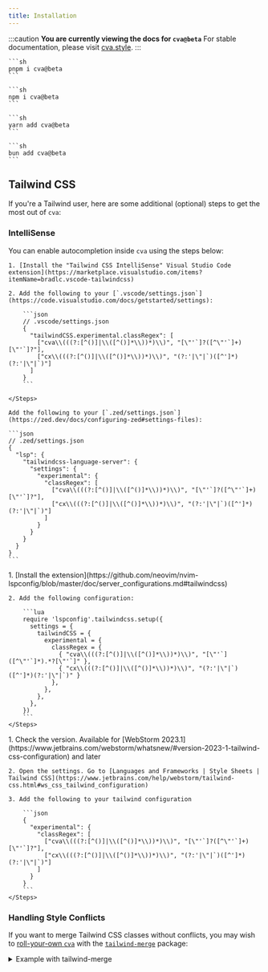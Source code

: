 ```yaml
---
title: Installation
---
```



:::caution
**You are currently viewing the docs for `cva@beta`**
For stable documentation, please visit [cva.style](https://cva.style).
:::

<Carbon />

<Tabs>
  <TabItem label="pnpm">

    ```sh
    pnpm i cva@beta
    ```

  </TabItem>
  <TabItem label="npm">

    ```sh
    npm i cva@beta
    ```

  </TabItem>
  <TabItem label="yarn">

    ```sh
    yarn add cva@beta
    ```

  </TabItem>
  <TabItem label="bun">

    ```sh
    bun add cva@beta
    ```

  </TabItem>
</Tabs>

## Tailwind CSS

If you're a Tailwind user, here are some additional (optional) steps to get the most out of `cva`:

### IntelliSense

You can enable autocompletion inside `cva` using the steps below:

<Tabs>
  <TabItem label="Visual Studio Code">
    <Steps>

    1. [Install the "Tailwind CSS IntelliSense" Visual Studio Code extension](https://marketplace.visualstudio.com/items?itemName=bradlc.vscode-tailwindcss)

    2. Add the following to your [`.vscode/settings.json`](https://code.visualstudio.com/docs/getstarted/settings):

        ```json
        // .vscode/settings.json
        {
          "tailwindCSS.experimental.classRegex": [
            ["cva\\(((?:[^()]|\\([^()]*\\))*)\\)", "[\"'`]?([^\"'`]+)[\"'`]?"],
            ["cx\\(((?:[^()]|\\([^()]*\\))*)\\)", "(?:'|\"|`)([^']*)(?:'|\"|`)"]
          ]
        }
        ```

    </Steps>

  </TabItem>
  <TabItem label="Zed">

    Add the following to your [`.zed/settings.json`](https://zed.dev/docs/configuring-zed#settings-files):

    ```json
    // .zed/settings.json
    {
      "lsp": {
        "tailwindcss-language-server": {
          "settings": {
            "experimental": {
              "classRegex": [
                ["cva\\(((?:[^()]|\\([^()]*\\))*)\\)", "[\"'`]?([^\"'`]+)[\"'`]?"],
                ["cx\\(((?:[^()]|\\([^()]*\\))*)\\)", "(?:'|\"|`)([^']*)(?:'|\"|`)"]
              ]
            }
          }
        }
      }
    }
    ```

  </TabItem>
  <TabItem label="Neovim">
    <Steps>
    1. [Install the extension](https://github.com/neovim/nvim-lspconfig/blob/master/doc/server_configurations.md#tailwindcss)

    2. Add the following configuration:

        ```lua
        require 'lspconfig'.tailwindcss.setup({
          settings = {
            tailwindCSS = {
              experimental = {
                classRegex = {
                  { "cva\\(((?:[^()]|\\([^()]*\\))*)\\)", "[\"'`]([^\"'`]*).*?[\"'`]" },
                  { "cx\\(((?:[^()]|\\([^()]*\\))*)\\)", "(?:'|\"|`)([^']*)(?:'|\"|`)" }
                },
              },
            },
          },
        })
        ```
    </Steps>

  </TabItem>
  <TabItem label="WebStorm">
    <Steps>
    1. Check the version. Available for [WebStorm 2023.1](https://www.jetbrains.com/webstorm/whatsnew/#version-2023-1-tailwind-css-configuration) and later

    2. Open the settings. Go to [Languages and Frameworks | Style Sheets | Tailwind CSS](https://www.jetbrains.com/help/webstorm/tailwind-css.html#ws_css_tailwind_configuration)

    3. Add the following to your tailwind configuration

        ```json
        {
          "experimental": {
            "classRegex": [
              ["cva\\(((?:[^()]|\\([^()]*\\))*)\\)", "[\"'`]?([^\"'`]+)[\"'`]?"],
              ["cx\\(((?:[^()]|\\([^()]*\\))*)\\)", "(?:'|\"|`)([^']*)(?:'|\"|`)"]
            ]
          }
        }
        ```
    </Steps>

  </TabItem>
</Tabs>

### Handling Style Conflicts

If you want to merge Tailwind CSS classes without conflicts, you may wish to [roll-your-own `cva`](../api-reference#defineconfig) with the [`tailwind-merge`](https://github.com/dcastil/tailwind-merge) package:

<details>

<summary>Example with tailwind-merge</summary>

```ts
// cva.config.ts
import { defineConfig } from "cva";
import { twMerge } from "tailwind-merge";

export const { cva, cx, compose } = defineConfig({
  hooks: {
    onComplete: (className) => twMerge(className),
  },
});
```

```ts
// components/button.ts
import { cx, cva } from "../cva.config";

export const button = cva({
  // 1. `twMerge` strips out `bg-gray-200`…
  base: "font-semibold bg-gray-200 border rounded",
  variants: {
    intent: {
      // 2. …as variant `bg-*` values take precedence
      primary: "bg-blue-500 text-white border-transparent hover:bg-blue-600",
      secondary: "bg-white text-gray-800 border-gray-400 hover:bg-gray-100",
    },
  }
  defaultVariants: {
    intent: "primary",
  },
});

button();
// => "font-semibold border rounded bg-blue-500 text-white border-transparent hover:bg-blue-600 text-base py-2 px-4 uppercase"

cx("bg-gray-200", "bg-blue-500");
// => "bg-blue-500"
```

</details>

